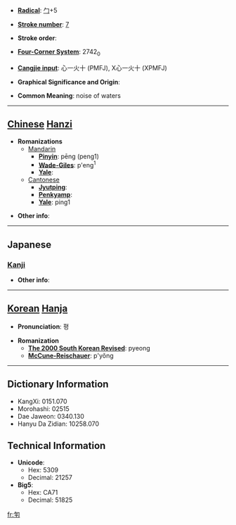 * '''[[Wiktionary:Chinese radical index| Radical]]''': [[Wiktionary:Chinese radical index 勹|勹]]+5

* '''[[Wiktionary:Chinese total strokes index|Stroke number]]''': [[Wiktionary:Chinese total strokes index 7|7]]

* '''Stroke order''': 

* '''[[Wiktionary:Chinese four corner index|Four-Corner System]]''': 2742<sub>0</sub>

* '''[[Wiktionary:Chinese Cangjie index|Cangjie input]]''': 心一火十 (PMFJ), X心一火十 (XPMFJ)

* '''Graphical Significance and Origin''': 

* '''Common Meaning''': noise of waters

----

== [[Chinese]] [[Hanzi]] ==

* '''Romanizations'''
** [[Mandarin]]
*** '''[[Pinyin]]''': pēng (peng1)
*** '''[[Wade-Giles]]''': p'eng<sup>1</sup>
*** '''[[Yale]]''': 
**[[Cantonese]]
***'''[[Jyutping]]''':
***'''[[Penkyamp]]''': 
***'''[[Yale]]''': ping1

* '''Other info''': 

----

==Japanese==
===[[Kanji]]===
{{kanji|on readings=[[ひょう]] (hyō)
|kun readings=
}}

* '''Other info''':  

----

== [[Korean]] [[Hanja]] ==

* '''Pronunciation''': 평

* '''Romanization'''
** '''[[The 2000 South Korean Revised Romanization|The 2000 South Korean Revised]]''': pyeong
** '''[[McCune-Reischauer]]''': p'yŏng

----

== Dictionary Information ==

* KangXi: 0151.070
* Morohashi: 02515
* Dae Jaweon: 0340.130
* Hanyu Da Zidian: 10258.070

== Technical Information ==

* '''Unicode''':
** Hex: 5309
** Decimal: 21257
* '''Big5''':
** Hex: CA71
** Decimal: 51825

[[fr:匉]]